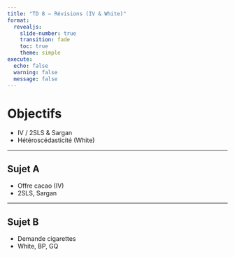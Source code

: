 ```yaml
---
title: "TD 8 — Révisions (IV & White)"
format:
  revealjs:
    slide-number: true
    transition: fade
    toc: true
    theme: simple
execute:
  echo: false
  warning: false
  message: false
---
```


# Objectifs
- IV / 2SLS & Sargan
- Hétéroscédasticité (White)

---

## Sujet A
- Offre cacao (IV)
- 2SLS, Sargan

---

## Sujet B
- Demande cigarettes
- White, BP, GQ
